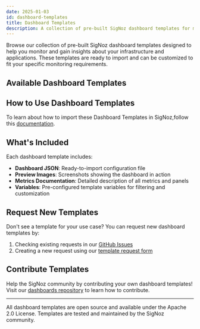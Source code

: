 ```yaml
---
date: 2025-01-03
id: dashboard-templates
title: Dashboard Templates
description: A collection of pre-built SigNoz dashboard templates for monitoring popular services and infrastructure components.
---
```


Browse our collection of pre-built SigNoz dashboard templates designed to help you monitor and gain insights about your infrastructure and applications. These templates are ready to import and can be customized to fit your specific monitoring requirements.

## Available Dashboard Templates

<DashboardTemplatesListicle />

## How to Use Dashboard Templates

To learn about how to import these Dashboard Templates in SigNoz,follow this [documentation](https://signoz.io/docs/dashboards/import-dashboard/).

## What's Included

Each dashboard template includes:

- **Dashboard JSON**: Ready-to-import configuration file
- **Preview Images**: Screenshots showing the dashboard in action
- **Metrics Documentation**: Detailed description of all metrics and panels
- **Variables**: Pre-configured template variables for filtering and customization

## Request New Templates

Don't see a template for your use case? You can request new dashboard templates by:

1. Checking existing requests in our [GitHub Issues](https://github.com/SigNoz/signoz/issues?q=is%3Aopen+is%3Aissue+label%3Adashboard-template)
2. Creating a new request using our [template request form](https://github.com/SigNoz/signoz/issues/new?assignees=&labels=dashboard-template&projects=&template=request_dashboard.md&title=)

## Contribute Templates

Help the SigNoz community by contributing your own dashboard templates! Visit our [dashboards repository](https://github.com/SigNoz/dashboards) to learn how to contribute.

---

All dashboard templates are open source and available under the Apache 2.0 License. Templates are tested and maintained by the SigNoz community.